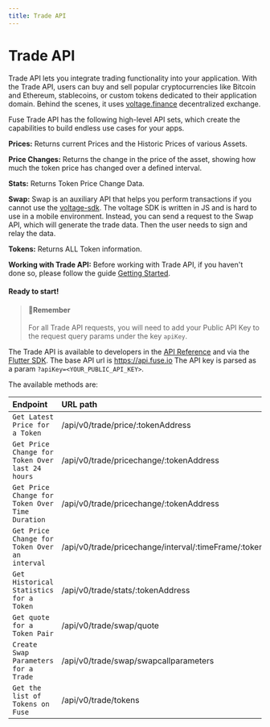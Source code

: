 ```yaml
---
title: Trade API
---
```


# Trade API

Trade API lets you integrate trading functionality into your application. With the Trade API, users can buy and sell popular cryptocurrencies like Bitcoin and Ethereum, stablecoins, or custom tokens dedicated to their application domain. Behind the scenes, it uses [voltage.finance](https://voltage.finance/) decentralized exchange.

Fuse Trade API has the following high-level API sets, which create the capabilities to build endless use cases for your apps.

**Prices:** Returns current Prices and the Historic Prices of various Assets.

**Price Changes:** Returns the change in the price of the asset, showing how much the token price has changed over a defined interval.

**Stats:** Returns Token Price Change Data.

**Swap:** Swap is an auxiliary API that helps you perform transactions if you cannot use the [voltage-sdk](https://github.com/voltfinance/voltage-sdk). The voltage SDK is written in JS and is hard to use in a mobile environment. Instead, you can send a request to the Swap API, which will generate the trade data. Then the user needs to sign and relay the data.

**Tokens:** Returns ALL Token information.

**Working with Trade API:** Before working with Trade API, if you haven't done so, please follow the guide [Getting Started](../../fuse-box/getting-started.mdx).

#### Ready to start!

> #### 📘Remember
>
> For all Trade API requests, you will need to add your Public API Key to the request query params under the key `apiKey`.

The Trade API is available to developers in the [API Reference](/docs/category/smart-wallet-api/) and via the [Flutter SDK](https://pub.dev/packages/fuse_wallet_sdk). The base API url is https://api.fuse.io The API key is parsed as a param `?apiKey=<YOUR_PUBLIC_API_KEY>`.

The available methods are:

| Endpoint                                        | URL path                                                    | Http |
| :---------------------------------------------- | :---------------------------------------------------------- | ---- |
| `Get Latest Price for a Token`                  | /api/v0/trade/price/:tokenAddress                           | GET  |
| `Get Price Change for Token Over last 24 hours` | /api/v0/trade/pricechange/:tokenAddress                     | GET  |
| `Get Price Change for Token Over Time Duration` | /api/v0/trade/pricechange/:tokenAddress                     | POST |
| `Get Price Change for Token Over an interval`   | /api/v0/trade/pricechange/interval/:timeFrame/:tokenAddress | GET  |
| `Get Historical Statistics for a Token`         | /api/v0/trade/stats/:tokenAddress                           | GET  |
| `Get quote for a Token Pair`                    | /api/v0/trade/swap/quote                                    | POST |
| `Create Swap Parameters for a Trade`            | /api/v0/trade/swap/swapcallparameters                       | POST |
| `Get the list of Tokens on Fuse`                | /api/v0/trade/tokens                                        | GET  |

